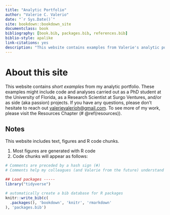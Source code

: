 ```yaml
--- 
title: "Analytic Portfolio"
author: "Valerie C. Valerio"
date: "`r Sys.Date()`"
site: bookdown::bookdown_site
documentclass: book
bibliography: [book.bib, packages.bib, references.bib]
biblio-style: apalike
link-citations: yes
description: "This website contains examples from Valerie's analytic portfolio."
---
```


# About this site

This website contains _short examples_ from my analytic portfolio. These examples might include code and analyses carried out as a PhD student at the University of Florida, as a Research Scientist at Surgo Ventures, and/or as side (aka passion) projects. If you have any questions, please don't hesitate to reach out [valerievalerioh@gmail.com](mailto: valerievalerioh@gmail.com). To see more of my work, please visit the Resources Chapter (# \@ref(resources)).

## Notes

This website includes text, figures and R code chunks. 

1. Most figures are generated with R code
2. Code chunks will appear as follows:

```r
# Comments are preceded by a hash sign (#)
# Comments help my colleagues (and Valerie from the future) understand what the code is supposed to do and why

## Load packages -----
library("tidyverse") 
```



```r
# automatically create a bib database for R packages
knitr::write_bib(c(
  .packages(), 'bookdown', 'knitr', 'rmarkdown'
), 'packages.bib')
```
